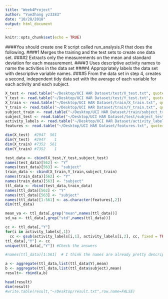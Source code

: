 ```yaml
---
title: "Week4Project"
author: "YueZhang yz3383"
date: "10/28/2018"
output: html_document
---
```


```r
knitr::opts_chunk$set(echo = TRUE)
```
####You should create one R script called run_analysis.R that does the following.
####1 Merges the training and the test sets to create one data set.
####2 Extracts only the measurements on the mean and standard deviation for each measurement.
####3 Uses descriptive activity names to name the activities in the data set
####4 Appropriately labels the data set with descriptive variable names.
####5 From the data set in step 4, creates a second, independent tidy data set with the average of each variable for each activity and each subject.

```r

X_test <- read.table("~/Desktop/UCI HAR Dataset/test/X_test.txt", quote="\"", comment.char="")
Y_test <- read.table("~/Desktop/UCI HAR Dataset/test/Y_test.txt", quote="\"", comment.char="")
X_train <- read.table("~/Desktop/UCI HAR Dataset/train/X_train.txt", quote="\"", comment.char="")
Y_train <- read.table("~/Desktop/UCI HAR Dataset/train/Y_train.txt", quote="\"", comment.char="")
subject_train <- read.table("~/Desktop/UCI HAR Dataset/train/subject_train.txt", quote="\"", comment.char="")
subject_test <- read.table("~/Desktop/UCI HAR Dataset/test/subject_test.txt", quote="\"", comment.char="")
activity_labels <- read.table("~/Desktop/UCI HAR Dataset/activity_labels.txt", quote="\"", comment.char="")
features <- read.table("~/Desktop/UCI HAR Dataset/features.txt", quote="\"", comment.char="")

dim(X_test)  #2947  561
dim(Y_test)  #2947    1
dim(X_train) #7352  561
dim(Y_train) #7352    1

test_data <- cbind(X_test,Y_test,subject_test)
names(test_data)[562] <- "Y"
names(test_data)[563] <- "subject"
train_data <- cbind(X_train,Y_train,subject_train)
names(train_data)[562] <- "Y"
names(train_data)[563] <- "subject"
ttl_data <- rbind(test_data,train_data)
names(ttl_data)[562] <- "Y"
names(ttl_data)[563] <- "subject"
names(ttl_data)[1:561] <- as.character(features[,2])
dim(ttl_data)
```


```r
mean_va <- ttl_data[,grep("mean",names(ttl_data))]
sd_va <- ttl_data[,grep("std",names(ttl_data))]

cc <- ttl_data[,"Y"]
for(i in activity_labels[,1]) 
  cc <- gsub(activity_labels[i,1], activity_labels[i,2], cc, fixed = TRUE)
ttl_data[,"Y"] <- cc
unique(ttl_data[,"Y"]) #Check the answers 

#names(ttl_data)[1:561]  # I think the names are already pretty descriptive

a <- aggregate(ttl_data,list(ttl_data$Y),mean)
b <- aggregate(ttl_data,list(ttl_data$subject),mean)
result<- rbind(a,b)

head(result)
dim(result)
#write.table(result,"~/Desktop/result.txt",row.name=FALSE)

```


